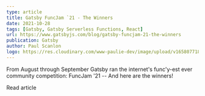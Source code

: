 ```yaml
---
type: article
title: Gatsby FuncJam `21 - The Winners
date: 2021-10-28
tags: [Gatsby, Gatsby Serverless Functions, React]
url: https://www.gatsbyjs.com/blog/gatsby-funcjam-21-the-winners
publication: Gatsby
author: Paul Scanlon
logo: https://res.cloudinary.com/www-paulie-dev/image/upload/v1658077182/paulie.dev/Logos/gatsby-logo_dgbkjm.png
---
```


From August through September Gatsby ran the internet's func'y-est ever community competition: FuncJam '21 -- And here
are the winners!

<Cta href='https://www.gatsbyjs.com/blog/gatsby-funcjam-21-the-winners'>
  Read article
</Cta>
